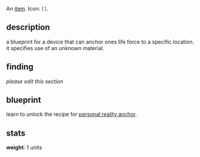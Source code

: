 {{FixTitle}}
An [[items|item]]. Icon: <code><nowiki>[]</nowiki></code>.

== description ==

a blueprint for a device that can anchor ones life force to a specific location. it specifies use of an unknown material.

== finding ==

''please edit this section''

== blueprint ==

learn to unlock the recipe for [[personal reality anchor]].

== stats ==

'''weight''': 1 units